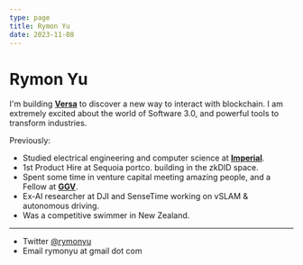```yaml
---
type: page
title: Rymon Yu
date: 2023-11-08
---
```


# Rymon Yu

I'm building [**Versa**](https://versawallet.io) to discover a new way to interact with blockchain. I am extremely excited about the world of Software 3.0, and powerful tools to transform industries.

Previously:

- Studied electrical engineering and computer science at [**Imperial**](https://www.imperial.ac.uk/).
- 1st Product Hire at Sequoia portco. building in the zkDID space.
- Spent some time in venture capital meeting amazing people, and a Fellow at [**GGV**](https://ggvc.com).
- Ex-AI researcher at DJI and SenseTime working on vSLAM & autonomous driving.
- Was a competitive swimmer in New Zealand.

---

- Twitter [@rymonyu](https://twitter.com/rymonyu)
- Email rymonyu at gmail dot com
